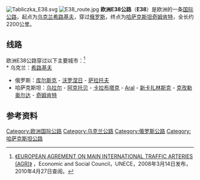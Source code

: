 [[File:Tabliczka_E38.svg|right]]
[[File:E38_route.jpg|thumb]]
'''欧洲E38公路'''（'''E38'''）是欧洲的一条[[欧洲国际公路|国际公路]]，起点为[[乌克兰|乌克兰]][[希路基夫|希路基夫]]，穿过[[俄罗斯|俄罗斯]]，终点为[[哈萨克斯坦|哈萨克斯坦]][[奇姆肯特|奇姆肯特]]，全长约2200公里。

== 线路 ==
欧洲E38公路穿过以下主要城市：<ref>[http://www.unece.org/trans/doc/2008/sc1/ECE-TRANS-SC1-384e.pdf 《EUROPEAN AGREMENT ON MAIN INTERNATIONAL TRAFFIC ARTERIES (AGR)》] {{Wayback|url=http://www.unece.org/trans/doc/2008/sc1/ECE-TRANS-SC1-384e.pdf |date=20200315183924 }}，Economic and Social Council，UNECE，2008年3月14日发布，2010年4月27日查阅。</ref><br />
* 乌克兰：[[希路基夫|希路基夫]]
* 俄罗斯：[[库尔斯克|库尔斯克]] - [[沃罗涅日|沃罗涅日]] - [[萨拉托夫|萨拉托夫]]
* 哈萨克斯坦：[[乌拉尔|乌拉尔]] - [[阿克托贝|阿克托贝]] - [[卡拉布塔克|卡拉布塔克]] - [[Aral|Aral]] - [[新卡扎林斯克|新卡扎林斯克]] - [[克孜勒奥尔达|克孜勒奥尔达]] - [[奇姆肯特|奇姆肯特]]

== 参考资料 ==
{{reflist}}

{{欧洲国际公路网}}

[[Category:欧洲国际公路|Category:欧洲国际公路]]
[[Category:乌克兰公路|Category:乌克兰公路]]
[[Category:俄罗斯公路|Category:俄罗斯公路]]
[[Category:哈萨克斯坦公路|Category:哈萨克斯坦公路]]
